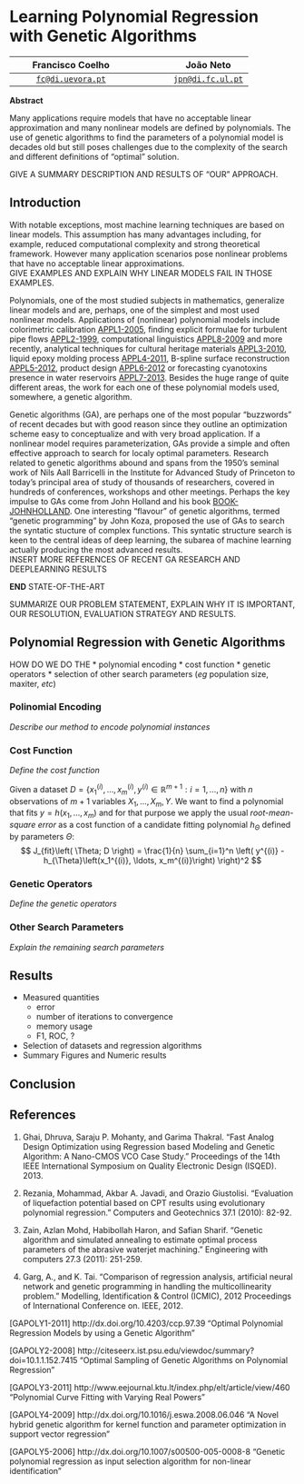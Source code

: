 Learning Polynomial Regression with Genetic Algorithms
======================================================

Francisco Coelho |  | João Neto
:---------------:|-----|:---------:
[`fc@di.uevora.pt`](mailto://fc@di.uevora.pt)| |[`jpn@di.fc.ul.pt`](mailto://jpn@di.fc.ul.pt)


**Abstract**  

Many applications require models that have no acceptable linear approximation and many nonlinear models are defined by polynomials. The use of genetic algorithms to find the parameters of a polynomial model is decades old but still poses challenges due to the complexity of the search and different definitions of "optimal" solution.

GIVE A SUMMARY DESCRIPTION AND RESULTS OF "OUR" APPROACH.

Introduction
------------

With notable exceptions, most machine learning techniques are based on linear models. This assumption has many advantages including, for example, reduced computational complexity and strong theoretical framework. However many application scenarios pose nonlinear problems that have no acceptable linear approximations.  
GIVE EXAMPLES AND EXPLAIN WHY LINEAR MODELS FAIL IN THOSE EXAMPLES.

Polynomials, one of the most studied subjects in mathematics, generalize linear models and are, perhaps, one of the simplest and most used nonlinear models. Applications of (nonlinear) polynomial models include colorimetric calibration [APPL1-2005], finding explicit formulae for turbulent pipe flows [APPL2-1999], computational linguistics [APPL8-2009] and more recently, analytical techniques for cultural heritage materials [APPL3-2010], liquid epoxy molding process [APPL4-2011], B-spline surface reconstruction [APPL5-2012], product design [APPL6-2012] or forecasting cyanotoxins presence in water reservoirs [APPL7-2013]. Besides the huge range of quite different areas, the work for each one of these polynomial models used, somewhere, a genetic algorithm.

Genetic algorithms (GA), are perhaps one of the most popular "buzzwords" of recent decades but with good reason since they outline an optimization scheme easy to conceptualize and with very broad application. If a nonlinear model requires parameterization, GAs provide a simple and often effective approach to search for localy optimal parameters. Research related to genetic algorithms abound and spans from the 1950's seminal work of Nils Aall Barricelli in the Institute for Advanced Study of Princeton to today's principal area of study of thousands of researchers, covered in hundreds of conferences, workshops and other meetings. Perhaps the key impulse to GAs come from John Holland and his book [BOOK-JOHNHOLLAND]. One interesting "flavour" of genetic algorithms, termed "genetic programming" by John Koza, proposed the use of GAs to search the syntatic stucture of complex functions. This syntatic structure search is keen to the central ideas of deep learning, the subarea of machine learning actually producing the most advanced results.  
INSERT MORE REFERENCES OF RECENT GA RESEARCH AND DEEPLEARNING RESULTS

**END** STATE-OF-THE-ART

SUMMARIZE OUR PROBLEM STATEMENT, EXPLAIN WHY IT IS IMPORTANT, OUR RESOLUTION, EVALUATION STRATEGY AND RESULTS.

Polynomial Regression with Genetic Algorithms
---------------------------------------------

HOW DO WE DO THE
* polynomial encoding
* cost function
* genetic operators
* selection of other search parameters (_eg_ population size, maxiter, _etc_)


### Polinomial Encoding

_Describe our method to encode polynomial instances_

### Cost Function

_Define the cost function_

Given a dataset $D=\left\lbrace x_1^{(i)}, \ldots, x_m^{(i)}, y^{(i)} \in \mathbb{R}^{m+1} : i = 1,\ldots, n \right\rbrace$ with $n$ observations of $m+1$ variables $X_1, \ldots, X_m, Y$. We want to find a polynomial that fits $y = h\left( x_1, \ldots, x_m\right)$ and for that purpose we apply the usual _root-mean-square error_ as a cost function of a candidate fitting polynomial $h_{\Theta}$ defined by parameters $\Theta$:
$$
J_{fit}\left( \Theta; D \right) = \frac{1}{n} \sum_{i=1}^n \left( y^{(i)} - h_{\Theta}\left(x_1^{(i)}, \ldots, x_m^{(i)}\right) \right)^2
$$

### Genetic Operators

_Define the genetic operators_

### Other Search Parameters

_Explain the remaining search parameters_

Results
-------

* Measured quantities
  - error
  - number of iterations to convergence
  - memory usage
  - F1, ROC, ?  
* Selection of datasets and regression algorithms
* Summary Figures and Numeric results

Conclusion
----------


References
----------

1. Ghai, Dhruva, Saraju P. Mohanty, and Garima Thakral. "Fast Analog Design Optimization using Regression based Modeling and Genetic Algorithm: A Nano-CMOS VCO Case Study." Proceedings of the 14th IEEE International Symposium on Quality Electronic Design (ISQED). 2013.

1. Rezania, Mohammad, Akbar A. Javadi, and Orazio Giustolisi. "Evaluation of liquefaction potential based on CPT results using evolutionary polynomial regression." Computers and Geotechnics 37.1 (2010): 82-92.

1. Zain, Azlan Mohd, Habibollah Haron, and Safian Sharif. "Genetic algorithm and simulated annealing to estimate optimal process parameters of the abrasive waterjet machining." Engineering with computers 27.3 (2011): 251-259.

1. Garg, A., and K. Tai. "Comparison of regression analysis, artificial neural network and genetic programming in handling the multicollinearity problem." Modelling, Identification & Control (ICMIC), 2012 Proceedings of International Conference on. IEEE, 2012.


[GAPOLY1-2011] http://dx.doi.org/10.4203/ccp.97.39 "Optimal Polynomial Regression Models by using a Genetic Algorithm"

[GAPOLY2-2008] http://citeseerx.ist.psu.edu/viewdoc/summary?doi=10.1.1.152.7415 "Optimal Sampling of Genetic Algorithms on Polynomial Regression"

[GAPOLY3-2011] http://www.eejournal.ktu.lt/index.php/elt/article/view/460 "Polynomial Curve Fitting with Varying Real Powers"

[GAPOLY4-2009] http://dx.doi.org/10.1016/j.eswa.2008.06.046 "A Novel hybrid genetic algorithm for kernel function and parameter optimization in support vector regression"

[GAPOLY5-2006] http://dx.doi.org/10.1007/s00500-005-0008-8 "Genetic polynomial regression as input selection algorithm for non-linear identification"

[APPL1-2005]: http://dx.doi.org/10.1109/WISP.2005.1531626 "Adaptive polynomial regression for colorimetric scanner calibration using genetic algorithms"

[APPL2-1999]: http://www.environmental-expert.com/Files/5302/articles/5912/art-4.pdf "Method for the identification of explicit polynomial formulae for the friction in turbulent pipe flow"

[APPL3-2010]: http://discovery.ucl.ac.uk/459862/1/459862_Csefalvayova_2010_Talanta_EPS.pdf "Use of genetic algorithms with multivariate regression for determination of gelatine in historic papers based on FT-IR and NIR spectral data"

[APPL4-2011]: http://dx.doi.org/10.1109/TII.2010.2100130 "Modeling of a liquid epoxy molding process using a particle swarm optimization-based fuzzy regression approach"

[APPL5-2012]: http://dx.doi.org/10.1016/j.ins.2010.09.031 "Iterative two-step genetic-algorithm-based method for efficient polynomial B-spline surface reconstruction"

[APPL6-2012]: http://dx.doi.org/10.1007/978-3-642-27476-3_6 "Development of Product Design Models Using Fuzzy Regression Based Genetic Programming"

[APPL7-2013]: http://dx.doi.org/10.1016/j.envres.2013.01.001 "Hybrid modelling based on support vector regression with genetic algorithms in forecasting the cyanotoxins presence in the Trasona reservoir (Northern Spain)"

[APPL8-2009]: http://dx.doi.org/10.1007/s00500-008-0362-4 "Obtaining linguistic fuzzy rule-based regression models from imprecise data with multiobjective genetic algorithms"

[BOOK-JOHNHOLLAND]: http://mitpress.mit.edu/books/adaptation-natural-and-artificial-systems "Adaptation in Natural and Artificial Systems"